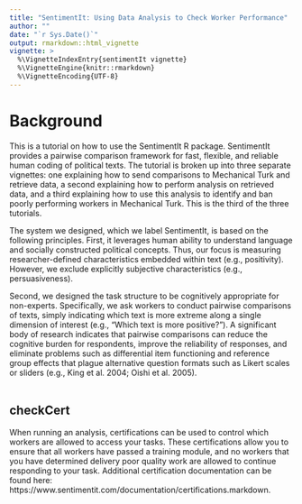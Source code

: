 ```yaml
---
title: "SentimentIt: Using Data Analysis to Check Worker Performance"
author: ""
date: "`r Sys.Date()`"
output: rmarkdown::html_vignette
vignette: >
  %\VignetteIndexEntry{sentimentIt vignette}
  %\VignetteEngine{knitr::rmarkdown}
  %\VignetteEncoding{UTF-8}
---
```


# Background

This is a tutorial on how to use the SentimentIt R package. SentimentIt provides a pairwise comparison framework for fast, flexible, and reliable human coding of political texts. The tutorial is broken up into three separate vignettes: one explaining how to send comparisons to Mechanical Turk and retrieve data, a second explaining how to perform analysis on retrieved data, and a third explaining how to use this analysis to identify and ban poorly performing workers in Mechanical Turk. This is the third of the three tutorials.

The system we designed, which we label SentimentIt, is based on the following principles. First, it leverages human ability to understand language and socially constructed political concepts. Thus, our focus is measuring researcher-defined characteristics embedded within text (e.g., positivity). However, we exclude explicitly subjective characteristics (e.g., persuasiveness).

Second, we designed the task structure to be cognitively appropriate for non-experts. Specifically, we ask workers to conduct pairwise comparisons of texts, simply indicating which text is more extreme along a single dimension of interest (e.g., “Which text is more positive?”). A significant body of research indicates that pairwise comparisons can reduce the cognitive burden for respondents, improve the reliability of responses, and eliminate problems such as differential item functioning and reference group effects that plague alternative question formats such as Likert scales or sliders (e.g., King et al. 2004; Oishi et al. 2005).
<br>
<br>

## checkCert

When running an analysis, certifications can be used to control which workers are allowed to access your tasks. These certifications allow you to ensure that all workers have passed a training module, and no workers that you have determined delivery poor quality work are allowed to continue responding to your task. Additional certification documentation can be found here: https://www.sentimentit.com/documentation/certifications.markdown.
















